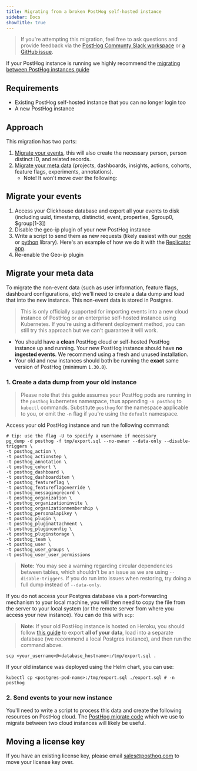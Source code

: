 ```yaml
---
title: Migrating from a broken PostHog self-hosted instance
sidebar: Docs
showTitle: true
---
```


> If you're attempting this migration, feel free to ask questions and provide feedback via the [PostHog Communty Slack workspace](/slack) or [a GitHub issue](https://github.com/PostHog/posthog.com/issues).

If your PostHog instance is running we highly recommend the [migrating between PostHog instances guide](/docs/migrate/migrate-between-posthog-instances)

## Requirements

- Existing PostHog self-hosted instance that you can no longer login too
- A new PostHog instance

## Approach

This migration has two parts:
1. [Migrate your events](#migrate-your-events), this will also create the necessary person, person distinct ID, and related records.
2. [Migrate your meta data](#migrate-your-meta-data) (projects, dashboards, insights, actions, cohorts, feature flags, experiments, annotations).
   - Note! It won't move over the following:

## Migrate your events

1. Access your Clickhouse database and export all your events to disk (including uuid, timestamp, distinctid, event, properties, $group0, $group[1-3])
2. Disable the geo-ip plugin of your new PostHog instance
3. Write a script to send them as new requests (likely easiest with our [node](/docs/integrate/server/node) or [python](/docs/integrate/server/python) library). Here's an example of how we do it with the [Replicator app](https://github.com/PostHog/posthog-plugin-replicator/blob/main/index.ts).
4. Re-enable the Geo-ip plugin

## Migrate your meta data

To migrate the non-event data (such as user information, feature flags, dashboard configurations, etc) we'll need to create a data dump and load that into the new instance. This non-event data is stored in Postgres.

> This is only officially supported for importing events into a new cloud instance of PostHog or an enterprise self-hosted instance using Kubernetes. If you're using a different deployment method, you can still try this approach but we can't guarantee it will work.

- You should have a **clean** PostHog cloud or self-hosted PostHog instance up and running. Your new PostHog instance should have **no ingested events**. We recommend using a fresh and unused installation.
- Your old and new instances should both be running the **exact** same version of PostHog (minimum `1.30.0`).

### 1. Create a data dump from your old instance

> Please note that this guide assumes your PostHog pods are running in the `posthog` kubernetes namespace, thus appending `-n posthog` to `kubectl` commands. Substitute `posthog` for the namespace applicable to you, or omit the `-n` flag if you're using the `default` namespace.

Access your old PostHog instance and run the following command:

```shell
# tip: use the flag -U to specify a username if necessary
pg_dump -d posthog -f tmp/export.sql --no-owner --data-only --disable-triggers \
-t posthog_action \
-t posthog_actionstep \
-t posthog_annotation \
-t posthog_cohort \
-t posthog_dashboard \
-t posthog_dashboarditem \
-t posthog_featureflag \
-t posthog_featureflagoverride \
-t posthog_messagingrecord \
-t posthog_organization \
-t posthog_organizationinvite \
-t posthog_organizationmembership \
-t posthog_personalapikey \
-t posthog_plugin \
-t posthog_pluginattachment \
-t posthog_pluginconfig \
-t posthog_pluginstorage \
-t posthog_team \
-t posthog_user \
-t posthog_user_groups \
-t posthog_user_user_permissions
```

> **Note:** You may see a warning regarding circular dependencies between tables, which shouldn't be an issue as we are using `--disable-triggers`. If you do run into issues when restoring, try doing a full dump instead of `--data-only`.

If you do not access your Postgres database via a port-forwarding mechanism to your local machine, you will then need to copy the file from the server to your local system (or the remote server from where you access your new instance). You can do this with `scp`:

> **Note:** If your old PostHog instance is hosted on Heroku, you should follow [this guide](https://devcenter.heroku.com/articles/heroku-postgres-import-export) to export **all of your data**, load into a separate database (we recommend a local Postgres instance), and then run the command above.

```shell
scp <your_username>@<database_hostname>:/tmp/export.sql .
```

If your old instance was deployed using the Helm chart, you can use:

```shell
kubectl cp <postgres-pod-name>:/tmp/export.sql ./export.sql # -n posthog
```

### 2. Send events to your new instance

You'll need to write a script to process this data and create the following resources on PostHog cloud. The [PostHog migrate code](https://github.com/PostHog/posthog-migrate-meta/blob/main/index.ts) which we use to migrate between two cloud instances will likely be useful.

## Moving a license key

If you have an existing license key, please email [sales@posthog.com](mailto:sales@posthog.com) to move your license key over.
